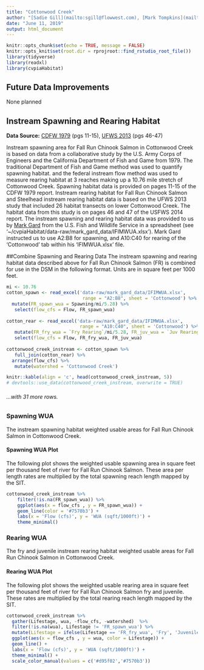 ```yaml
---
title: "Cottonwood Creek"
author: "[Sadie Gill](mailto:sgill@flowwest.com), [Mark Tompkins](mailto:mtompkins@flowwest.com), [Erin Cain](ecain@flowwest.com)"
date: "June 11, 2019"
output: html_document
---
```


```r
knitr::opts_chunk$set(echo = TRUE, message = FALSE)
knitr::opts_knit$set(root.dir = rprojroot::find_rstudio_root_file())
library(tidyverse)
library(readxl)
library(cvpiaHabitat)
```
## Future Data Improvements
None planned

## Instream Spawning and Rearing Habitat

**Data Source:**
[CDFW 1979](https://s3-us-west-2.amazonaws.com/cvpiahabitat-r-package/cvpia-sit-model-inputs/CDFW1979_CottonwoodSpawningIFIM.PDF) (pgs 11-15), [UFWS 2013](https://cvpiahabitat-r-package.s3-us-west-2.amazonaws.com/cvpia-sit-model-inputs/CVPIA_Annual_Progress_Report_Fiscal_Year_2013.pdf) (pgs 46-47)

Instream spawning area for Fall Run Chinook Salmon in Cottonwood Creek is based on data from a collaborative study by the U.S. Army Corps of Engineers and the California Department of Fish and Game from 1979. The traditional Department of Fish and Game method was used to quantify spawning habitat. and the federal instream flow method was used to measure rearing habitat at 3 reaches making up a 10.76 mile stretch of Cottonwood Creek. Spawning habitat data is provided on pages 11-15 of the CDFW 1979 report. Instream rearing habitat for Fall Run Chinook Salmon and Steelhead instream rearing habitat data is based on the UFWS 2013 study that included 26 habitat transects on lower Cottonwood Creek. The habitat data from this study is on pages 46 and 47 of the USFWS 2014 report. The instream spawning and rearing habitat data was provided to us by [Mark Gard](mailto:mark_gard@fws.gov) from the U.S. Fish and Wildlife Service in a spreadsheet (see '~/cvpiaHabitat/data-raw/mark_gard_data/IFIMWUA.xlsx'). Mark Gard instructed us to use A2:B8 for spawning, and A10:C40 for rearing of the 'Cottonwood' tab within his 'IFIMWUA.xlsx' file.


##Combine Spawning and Rearing Data 
The instream spawning and rearing habitat data described above for Fall Run Chinook Salmon (FR) is combined for use in the DSM in the following format. Units are in square feet per 1000 feet.


```r
mi <- 10.76
cotton_spawn <- read_excel('data-raw/mark_gard_data/IFIMWUA.xlsx', 
                            range = "A2:B8", sheet = 'Cottonwood') %>% 
  mutate(FR_spawn_wua = Spawning/mi/5.28) %>% 
   select(flow_cfs = Flow, FR_spawn_wua)
 
cotton_rear <- read_excel('data-raw/mark_gard_data/IFIMWUA.xlsx', 
                           range = "A10:C40", sheet = 'Cottonwood') %>% 
   mutate(FR_fry_wua = `Fry Rearing`/mi/5.28, FR_juv_wua = `Juv Rearing`/mi/5.28) %>% 
   select(flow_cfs = Flow, FR_fry_wua, FR_juv_wua)
 
cottonwood_creek_instream <- cotton_spawn %>% 
   full_join(cotton_rear) %>% 
  arrange(flow_cfs) %>% 
   mutate(watershed = 'Cottonwood Creek')

knitr::kable(align = 'c', head(cottonwood_creek_instream, 5))
# devtools::use_data(cottonwood_creek_instream, overwrite = TRUE)
```

###### ...with 31 more rows.

### Spawning WUA 
The instream spawning habitat weighted usable areas for Fall Run Chinook Salmon in Cottonwood Creek.

#### Spawning WUA Plot
The following plot shows the weighted usable spawning area in square feet per thousand feet of river for Fall Run Chinook Salmon. These area per length rates are multiplied by the total spawning reach length mapped by the SIT. 

``` r
cottonwood_creek_instream %>% 
    filter(!is.na(FR_spawn_wua)) %>%
    ggplot(aes(x = flow_cfs , y = FR_spawn_wua)) +
    geom_line(color = '#7570b3') +
    labs(x = 'Flow (cfs)', y = 'WUA (sqft/1000ft)') + 
    theme_minimal()
```

### Rearing WUA
The fry and juvenile instream rearing habitat weighted usable areas for Fall Run Chinook Salmon in Cottonwood Creek.

#### Rearing WUA Plot

The following plot shows the weighted usable rearing area in square feet per thousand feet of river for Fall Run Chinook Salmon fry and juvenile. These rates are multiplied by the total rearing reach length mapped by the SIT. 
``` r
cottonwood_creek_instream %>% 
  gather(Lifestage, wua, -flow_cfs, -watershed)  %>% 
  filter(!is.na(wua), Lifestage != 'FR_spawn_wua') %>%
  mutate(Lifestage = ifelse(Lifestage == 'FR_fry_wua', 'Fry', 'Juvenile')) %>% 
  ggplot(aes(x = flow_cfs , y = wua, color = Lifestage)) +
  geom_line() +
  labs(x = 'Flow (cfs)', y = 'WUA (sqft/1000ft)') + 
  theme_minimal() + 
  scale_color_manual(values = c('#d95f02','#7570b3'))
```

